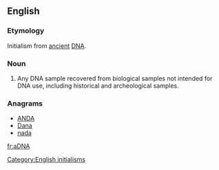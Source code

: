 ==English==

===Etymology===

Initialism from [[ancient]] [[DNA]].

===Noun===
{{en-noun}}
{{wikipedia|ancient DNA}}
# {{context|genetics|lang=en}} Any DNA sample recovered from biological samples not intended for DNA use, including historical and archeological samples.

===Anagrams===
* [[ANDA#English|ANDA]]
* [[Dana#English|Dana]]
* [[nada#English|nada]]

[[Category:English initialisms]]

[[fr:aDNA]]